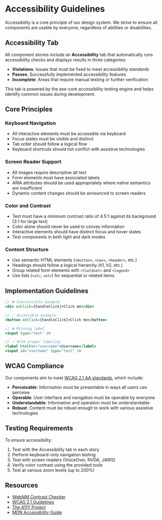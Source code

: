
<Meta title="Accessibility" />

# Accessibility Guidelines

Accessibility is a core principle of our design system. We strive to ensure all components are usable by everyone, regardless of abilities or disabilities.

## Accessibility Tab

All component stories include an **Accessibility** tab that automatically runs accessibility checks and displays results in three categories:

- **Violations**: Issues that must be fixed to meet accessibility standards
- **Passes**: Successfully implemented accessibility features
- **Incomplete**: Areas that require manual testing or further verification

This tab is powered by the axe-core accessibility testing engine and helps identify common issues during development.

## Core Principles

### Keyboard Navigation

- All interactive elements must be accessible via keyboard
- Focus states must be visible and distinct
- Tab order should follow a logical flow
- Keyboard shortcuts should not conflict with assistive technologies

### Screen Reader Support

- All images require descriptive alt text
- Form elements must have associated labels
- ARIA attributes should be used appropriately where native semantics are insufficient
- Dynamic content changes should be announced to screen readers

### Color and Contrast

- Text must have a minimum contrast ratio of 4.5:1 against its background (3:1 for large text)
- Color alone should never be used to convey information
- Interactive elements should have distinct focus and hover states
- Test components in both light and dark modes

### Content Structure

- Use semantic HTML elements (`<button>`, `<nav>`, `<header>`, etc.)
- Headings should follow a logical hierarchy (h1, h2, etc.)
- Group related form elements with `<fieldset>` and `<legend>`
- Use lists (`<ul>`, `<ol>`) for sequential or related items

## Implementation Guidelines

```jsx
// ❌ Inaccessible example
<div onClick={handleClick}>Click me</div>

// ✅ Accessible example
<button onClick={handleClick}>Click me</button>
```

```jsx
// ❌ Missing label
<input type="text" />

// ✅ With proper labeling
<label htmlFor="username">Username</label>
<input id="username" type="text" />
```

## WCAG Compliance

Our components aim to meet [WCAG 2.1 AA standards](https://www.w3.org/WAI/WCAG21/quickref/), which include:

- **Perceivable**: Information must be presentable in ways all users can perceive
- **Operable**: User interface and navigation must be operable by everyone
- **Understandable**: Information and operation must be understandable
- **Robust**: Content must be robust enough to work with various assistive technologies

## Testing Requirements

To ensure accessibility:

1. Test with the Accessibility tab in each story
2. Perform keyboard-only navigation testing
3. Test with screen readers (VoiceOver, NVDA, JAWS)
4. Verify color contrast using the provided tools
5. Test at various zoom levels (up to 200%)

## Resources

- [WebAIM Contrast Checker](https://webaim.org/resources/contrastchecker/)
- [WCAG 2.1 Guidelines](https://www.w3.org/TR/WCAG21/)
- [The A11Y Project](https://www.a11yproject.com/)
- [MDN Accessibility Guide](https://developer.mozilla.org/en-US/docs/Web/Accessibility)